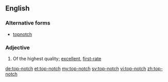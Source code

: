 ==English==

===Alternative forms===
* [[topnotch]]

===Adjective===
{{en-adj|pos=[[top]]-[[notch]]}}

# Of the highest quality; [[excellent]], [[first-rate]]

[[de:top-notch]]
[[et:top-notch]]
[[my:top-notch]]
[[sv:top-notch]]
[[vi:top-notch]]
[[zh:top-notch]]
